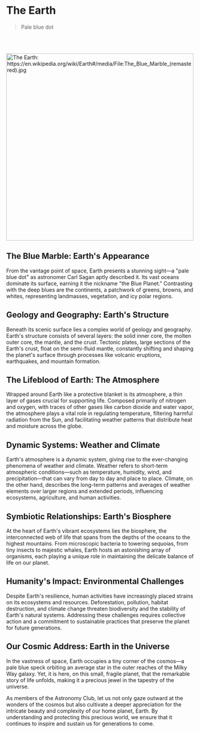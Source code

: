 
# The Earth
> Pale blue dot

<br></br>
<div className="flex justify-center">
<Image 
    src="/img/explore/Earth.jpg"
    alt="The Earth: https://en.wikipedia.org/wiki/Earth#/media/File:The_Blue_Marble_(remastered).jpg"
    width="500"
    height="500"
    className="rounded-2xl w-1/2 h-auto"
/>
</div>

## The Blue Marble: Earth's Appearance

From the vantage point of space, Earth presents a stunning sight—a "pale blue dot" as astronomer Carl Sagan aptly described it. 
Its vast oceans dominate its surface, earning it the nickname "the Blue Planet." 
Contrasting with the deep blues are the continents, a patchwork of greens, browns, and whites, representing landmasses, vegetation, and icy polar regions.

## Geology and Geography: Earth's Structure

Beneath its scenic surface lies a complex world of geology and geography. 
Earth's structure consists of several layers: the solid inner core, the molten outer core, the mantle, and the crust. 
Tectonic plates, large sections of the Earth's crust, float on the semi-fluid mantle, constantly shifting and shaping the planet's surface through processes like volcanic eruptions, earthquakes, and mountain formation.

## The Lifeblood of Earth: The Atmosphere

Wrapped around Earth like a protective blanket is its atmosphere, a thin layer of gases crucial for supporting life. 
Composed primarily of nitrogen and oxygen, with traces of other gases like carbon dioxide and water vapor, the atmosphere plays a vital role in regulating temperature, filtering harmful radiation from the Sun, and facilitating weather patterns that distribute heat and moisture across the globe.

## Dynamic Systems: Weather and Climate

Earth's atmosphere is a dynamic system, giving rise to the ever-changing phenomena of weather and climate. 
Weather refers to short-term atmospheric conditions—such as temperature, humidity, wind, and precipitation—that can vary from day to day and place to place. 
Climate, on the other hand, describes the long-term patterns and averages of weather elements over larger regions and extended periods, influencing ecosystems, agriculture, and human activities.

## Symbiotic Relationships: Earth's Biosphere

At the heart of Earth's vibrant ecosystems lies the biosphere, the interconnected web of life that spans from the depths of the oceans to the highest mountains. 
From microscopic bacteria to towering sequoias, from tiny insects to majestic whales, Earth hosts an astonishing array of organisms, each playing a unique role in maintaining the delicate balance of life on our planet.

## Humanity's Impact: Environmental Challenges

Despite Earth's resilience, human activities have increasingly placed strains on its ecosystems and resources. 
Deforestation, pollution, habitat destruction, and climate change threaten biodiversity and the stability of Earth's natural systems. 
Addressing these challenges requires collective action and a commitment to sustainable practices that preserve the planet for future generations.

## Our Cosmic Address: Earth in the Universe

In the vastness of space, Earth occupies a tiny corner of the cosmos—a pale blue speck orbiting an average star in the outer reaches of the Milky Way galaxy. 
Yet, it is here, on this small, fragile planet, that the remarkable story of life unfolds, making it a precious jewel in the tapestry of the universe.

As members of the Astronomy Club, let us not only gaze outward at the wonders of the cosmos but also cultivate a deeper appreciation for the intricate beauty and complexity of our home planet, Earth. 
By understanding and protecting this precious world, we ensure that it continues to inspire and sustain us for generations to come.





